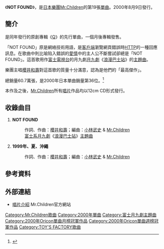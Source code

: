 {{Infobox Single
| Name           = NOT FOUND
| Artist         = [[Mr.Children|Mr.Children]]
| Album          = [[Q_(專輯)|Q]]
| Released       = 2000年8月9日
| Format         = [[單曲|單曲CD]]
| Recorded       =
| Genre          = [[J-POP|J-POP]]
| Length         = 12分38秒
| Label          = [[TOY'S_FACTORY|TOY'S FACTORY]]
| Writer         = [[櫻井和壽|櫻井和壽]]
| Producer       = [[小林武史|小林武史]]
| Certification  = 雙白金（[[日本唱片協會|日本唱片協會]]）
| Chart position = * 週間最高排行第1位（[[Oricon|Oricon]]）
* 2000年8月度月間排行第1位（[[Oricon|Oricon]]）
* 2000年度年間排行第36位（[[Oricon|Oricon]]）
| Last single    = [[口笛_(單曲)|口笛]]<br />（2000年）
| This single    = '''NOT FOUND'''<br />（2000年）
| Next single    = [[溫柔的歌|溫柔的歌]]<br />（2001年）
| Misc           =
}}
《'''NOT FOUND'''》，是[[日本|日本]][[樂團|樂團]][[Mr.Children|Mr.Children]]的第19張[[單曲|單曲]]。2000年8月9日發行。

==簡介==
是同年發行的原創專輯《[[Q_(專輯)|Q]]》的先行單曲，一個月後專輯發售。

「NOT FOUND」原是網絡技術用語，是[[客戶端|客戶端]]瀏覽網頁錯誤時[[HTTP|HTTP]]的一種回應訊息。在歌曲中則比喻陷入錯誤的[[愛情|愛情]]中的主人公不斷嘗試卻總是「NOT FOUND」。這首歌用作[[富士電視台|富士電視台]]的月九劇[[富士電視台週一晚間九點連續劇|月九劇]]《[[浪漫巴士站|浪漫巴士站]]》的[[主題曲|主題曲]]。

樂團主唱[[櫻井和壽|櫻井和壽]]對這首歌的質量十分滿意，認為是他們的「最高傑作」。

總銷量60.7萬張，是2000年日本單曲銷量第36位。<ref>{{Cite web |url=http://www.musictvprogram.com/corner-ranking-2000.html |script-title=ja:2000年間シングルランキング TOP100 |access-date=2010-07-01 |archive-url=https://web.archive.org/web/20120304183127/http://www.musictvprogram.com/corner-ranking-2000.html |archive-date=2012-03-04 |dead-url=yes }}</ref>

本作及之後，[[Mr.Children|Mr.Children]]所有[[唱片|唱片]]作品均以12cm CD形式發行。

==收錄曲目==
# '''NOT FOUND'''
#:作詞、作曲：[[櫻井和壽|櫻井和壽]]；編曲：[[小林武史|小林武史]] & [[Mr.Children|Mr.Children]]
#:[[富士電視台|富士系]][[富士電視台週一晚間九點連續劇|月九劇]]《[[浪漫巴士站|浪漫巴士站]]》[[主題曲|主題曲]]
# '''1999年、夏、沖繩'''
#:作詞、作曲：[[櫻井和壽|櫻井和壽]]；編曲：[[小林武史|小林武史]] & [[Mr.Children|Mr.Children]]

==參考資料==
{{reflist}}

==外部連結==
*[http://www.mrchildren.jp/disco/single/single19.html 唱片介紹]{{Wayback|url=http://www.mrchildren.jp/disco/single/single19.html |date=20110326131814 }} Mr.Children官方網站

{{Mr.Children}}
{{Oricon單曲週榜冠軍 (2000年)|2000年8月21日}}
{{Oricon單曲月榜冠軍 (2000年代前期)|2000年8月}}

{{DEFAULTSORT:Not Found}}
[[Category:Mr.Children歌曲|Category:Mr.Children歌曲]]
[[Category:2000年單曲|Category:2000年單曲]]
[[Category:富士月九劇主題曲|Category:富士月九劇主題曲]]
[[Category:2000年Oricon單曲月榜冠軍作品|Category:2000年Oricon單曲月榜冠軍作品]]
[[Category:2000年Oricon單曲週榜冠軍作品|Category:2000年Oricon單曲週榜冠軍作品]]
[[Category:TOY'S_FACTORY歌曲|Category:TOY'S FACTORY歌曲]]